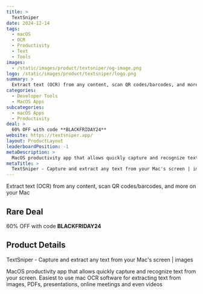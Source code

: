 ```yaml
---
title: >
  TextSniper
date: 2024-12-14
tags:
  - macOS
  - OCR
  - Productivity
  - Text
  - Tools
images:
  - /static/images/product/textsniper/og-image.png
logo: /static/images/product/textsniper/logo.png
summary: >
  Extract text (OCR) from any content, scan QR codes/barcodes, and more on your Mac
categories:
  - Developer Tools
  - MacOS Apps
subcategories:
  - macOS Apps
  - Productivity
deal: >
  60% OFF with code **BLACKFRIDAY24**
website: https://textsniper.app/
layout: ProductLayout
leaderboardPosition: -1
metaDescription: >
  MacOS productivity app that allows quickly capture and recognize text from your screen. Easiest to use mac OCR software for extracting text from images, PDFs, presentations, online meetings and even videos
metaTitle: >
  TextSniper - Capture and extract any text from your Mac's screen | images
---
```

Extract text (OCR) from any content, scan QR codes/barcodes, and more on your Mac

## Rare Deal

60% OFF with code **BLACKFRIDAY24**

## Product Details

TextSniper - Capture and extract any text from your Mac's screen | images

MacOS productivity app that allows quickly capture and recognize text from your screen. Easiest to use mac OCR software for extracting text from images, PDFs, presentations, online meetings and even videos
